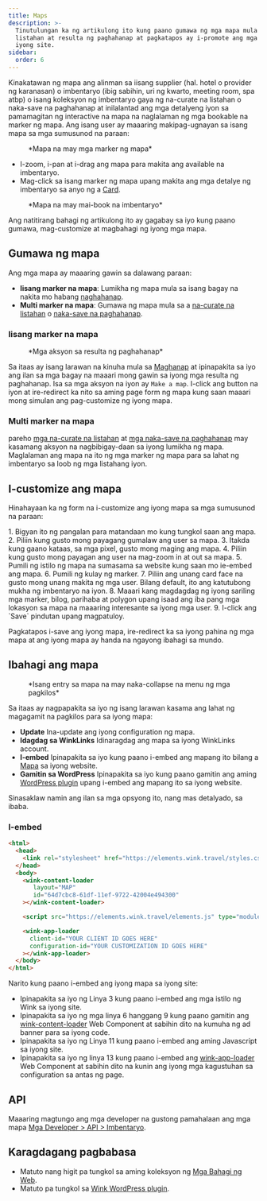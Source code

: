 ```yaml
---
title: Maps
description: >-
  Tinutulungan ka ng artikulong ito kung paano gumawa ng mga mapa mula sa mga
  listahan at resulta ng paghahanap at pagkatapos ay i-promote ang mga ito sa
  iyong site.
sidebar:
  order: 6
---
```


Kinakatawan ng mapa ang alinman sa iisang supplier (hal. hotel o provider ng karanasan) o imbentaryo (ibig sabihin, uri ng kwarto, meeting room, spa atbp) o isang koleksyon ng imbentaryo gaya ng na-curate na listahan o naka-save na paghahanap at inilalantad ang mga detalyeng iyon sa pamamagitan ng interactive na mapa na naglalaman ng mga bookable na marker ng mapa.
Ang isang user ay maaaring makipag-ugnayan sa isang mapa sa mga sumusunod na paraan:

<figure>
  <CloudinaryImage width="700" height="393" resize="scale" quality="best" alt="Mapa na may mga marker" src="academy/map-example" errorImage="noimage_opaque_nyrtl0.png" />

  <figcaption>*Mapa na may mga marker ng mapa*</figcaption>
</figure>


* I-zoom, i-pan at i-drag ang mapa para makita ang available na imbentaryo.
* Mag-click sa isang marker ng mapa upang makita ang mga detalye ng imbentaryo sa anyo ng a [Card](/studio/cards).

<figure>
  <CloudinaryImage width="700" height="568" resize="scale" quality="best" alt="Mapa na nakabukas ang card" src="academy/map-example-card" errorImage="noimage_opaque_nyrtl0.png" />

  <figcaption>*Mapa na may mai-book na imbentaryo*</figcaption>
</figure>


Ang natitirang bahagi ng artikulong ito ay gagabay sa iyo kung paano gumawa, mag-customize at magbahagi ng iyong mga mapa.

## Gumawa ng mapa

Ang mga mapa ay maaaring gawin sa dalawang paraan:

* **Iisang marker na mapa**: Lumikha ng mapa mula sa isang bagay na nakita mo habang [naghahanap](/studio/search).
* **Multi marker na mapa**: Gumawa ng mapa mula sa a [na-curate na listahan](/studio/curated-lists) o [naka-save na paghahanap](/studio/saved-searches).

### Iisang marker na mapa

<figure>
  <CloudinaryImage width="350" height="238" resize="scale" quality="best" alt="Mga aksyon" src="academy/inventory-actions" errorImage="noimage_opaque_nyrtl0.png" />

  <figcaption>*Mga aksyon sa resulta ng paghahanap*</figcaption>
</figure>


Sa itaas ay isang larawan na kinuha mula sa [Maghanap](/studio/search) at ipinapakita sa iyo ang ilan sa mga bagay na maaari mong gawin sa iyong mga resulta ng paghahanap. Isa sa mga aksyon na iyon ay `Make a map`.
I-click ang button na iyon at ire-redirect ka nito sa aming page form ng mapa kung saan maaari mong simulan ang pag-customize ng iyong mapa.

### Multi marker na mapa

pareho [mga na-curate na listahan](/studio/curated-lists#list-actions) at [mga naka-save na paghahanap](/studio/saved-searches#list-actions) may kasamang aksyon na nagbibigay-daan sa iyong lumikha ng mapa. Maglalaman ang mapa na ito ng mga marker ng mapa para sa lahat ng imbentaryo sa loob ng mga listahang iyon.

## I-customize ang mapa

Hinahayaan ka ng form na i-customize ang iyong mapa sa mga sumusunod na paraan:

<Steps>
  1. Bigyan ito ng pangalan para matandaan mo kung tungkol saan ang mapa.
  2. Piliin kung gusto mong payagang gumalaw ang user sa mapa.
  3. Itakda kung gaano kataas, sa mga pixel, gusto mong maging ang mapa.
  4. Piliin kung gusto mong payagan ang user na mag-zoom in at out sa mapa.
  5. Pumili ng istilo ng mapa na sumasama sa website kung saan mo ie-embed ang mapa.
  6. Pumili ng kulay ng marker.
  7. Piliin ang unang card face na gusto mong unang makita ng mga user. Bilang default, ito ang katutubong mukha ng imbentaryo na iyon.
  8. Maaari kang magdagdag ng iyong sariling mga marker, bilog, parihaba at polygon upang isaad ang iba pang mga lokasyon sa mapa na maaaring interesante sa iyong mga user.
  9. I-click ang `Save` pindutan upang magpatuloy.
</Steps>


Pagkatapos i-save ang iyong mapa, ire-redirect ka sa iyong pahina ng mga mapa at ang iyong mapa ay handa na ngayong ibahagi sa mundo.

## Ibahagi ang mapa

<figure>
  <CloudinaryImage width="350" height="946" resize="scale" quality="best" alt="Mapa" src="academy/map" errorImage="noimage_opaque_nyrtl0.png" />

  <figcaption>*Isang entry sa mapa na may naka-collapse na menu ng mga pagkilos*</figcaption>
</figure>


Sa itaas ay nagpapakita sa iyo ng isang larawan kasama ang lahat ng magagamit na pagkilos para sa iyong mapa:

* **Update** Ina-update ang iyong configuration ng mapa.
* **Idagdag sa WinkLinks** Idinaragdag ang mapa sa iyong WinkLinks account.
* **I-embed** Ipinapakita sa iyo kung paano i-embed ang mapang ito bilang a [Mapa](/developers/web-components/#content-loader) sa iyong website.
* **Gamitin sa WordPress** Ipinapakita sa iyo kung paano gamitin ang aming [WordPress plugin](/developers/wordpress) upang i-embed ang mapang ito sa iyong website.

Sinasaklaw namin ang ilan sa mga opsyong ito, nang mas detalyado, sa ibaba.

### I-embed

```html {3, 6-9, 11, 13-16}
<html>
  <head>
    <link rel="stylesheet" href="https://elements.wink.travel/styles.css"></link>
  </head>
  <body>
    <wink-content-loader
       layout="MAP"
       id="64d7cbc8-61df-11ef-9722-42004e494300"
    ></wink-content-loader>

    <script src="https://elements.wink.travel/elements.js" type="module" defer></script>

    <wink-app-loader
      client-id="YOUR CLIENT ID GOES HERE"
      configuration-id="YOUR CUSTOMIZATION ID GOES HERE"
    ></wink-app-loader>
  </body>
</html>
```

Narito kung paano i-embed ang iyong mapa sa iyong site:

* Ipinapakita sa iyo ng Linya 3 kung paano i-embed ang mga istilo ng Wink sa iyong site.
* Ipinapakita sa iyo ng mga linya 6 hanggang 9 kung paano gamitin ang [wink-content-loader](/developers/web-components/#content-loader) Web Component at sabihin dito na kumuha ng ad banner para sa iyong code.
* Ipinapakita sa iyo ng Linya 11 kung paano i-embed ang aming Javascript sa iyong site.
* Ipinapakita sa iyo ng linya 13 kung paano i-embed ang [wink-app-loader](/developers/web-components/#application-loader) Web Component at sabihin dito na kunin ang iyong mga kagustuhan sa configuration sa antas ng page.

## API

Maaaring magtungo ang mga developer na gustong pamahalaan ang mga mapa [Mga Developer > API > Imbentaryo](/developers/apis/#inventory-api).

## Karagdagang pagbabasa

* Matuto nang higit pa tungkol sa aming koleksyon ng [Mga Bahagi ng Web](/developers/web-components).
* Matuto pa tungkol sa [Wink WordPress plugin](/developers/wordpress).

